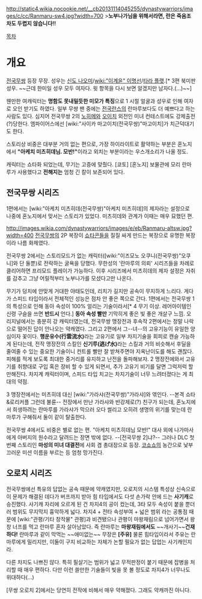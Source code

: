 http://static4.wikia.nocookie.net/__cb20131114045255/dynastywarriors/images/c/cc/Ranmaru-sw4.jpg?width=700
>'''노부나가님을 위해서라면, 란은 죽음조차도 두렵지 않습니다!!'''

[[목차]]

= 개요 =
[[전국무쌍]] 등장 무장. 성우는 [[신도 나오미]]/[[wiki:"이계윤" 이명선]]/[[타라 플랫]].[* 3편 북미판 성우. ~~근데 한미일 성우 모두 여자다. 윗 항목을 다시 보면 알겠지만 남자다.(...)~~]

웬만한 여캐릭터는 '''명함도 못내밀듯한 미모가 특징'''으로 1 시절 얼굴과 성우로 인해 여자로 오인 받기도 하였다. 일부 무쌍 팬 중에는 [[전국란스]]의 란마루보다도 더 예쁘다고 하는 사람도 있다. 심지어 전국무쌍 2의 [[노히메]]와 [[오이치]] 외전인 미녀 컨테스트에도 강제출전(?)당한다. 엠파이어스에선 [wiki:"사이카 마고이치(전국무쌍)"마고이치]가 치근덕대기도 한다.

스토리상 비중은 대부분 거의 없는 편으로, 가장 하이라이트로 활약하는 부분은 혼노지에서 '''"아케치 미츠히데님. 모반!"'''이라고 외치는 부분이라는 우스개소리가 나올 정도.

캐릭터는 쇼타화 되었는데, 무기는 고증에 맞췄다. [쿄토] [혼노지] 보물관에 모리 란마루가 사용했다고 '''전해지는''' 엄청 긴 칼이 보존되어 있다.
== 전국무쌍 시리즈 ==
1편에서는 [wiki:"아케치 미츠히데(전국무쌍)"아케치 미츠히데]의 제자라는 설정으로 나중에 혼노지에서 맞서는 스토리가 있었다. 미츠히데와 관계가 이때는 매우 묘했던 편.

http://images.wikia.com/dynastywarriors/images/e/eb/Ranmaru-altsw.jpg?width=400
[[전국무쌍]]의 2P 복장이 [[쇼타콘]]들을 질질 싸게 만드는 복장으로 유명한 복장이라 나름 화제였다.

전국무쌍 2에서는 스토리모드가 없는 캐릭터([wiki:"이즈모노 오쿠니(전국무쌍)"오쿠니]와 단 둘뿐)로 전락하는 굴욕을 당했다. 무한성의 '란마루의 의뢰' 시리즈들을 차례로 클리어하면 프리모드 플레이가 가능하다. 이후 시리즈에서 미츠히데의 제자 설정은 자취를 감추고 그냥 어릴적부터 노부나가를 모셨다고만 나온다.

무기가 덩치에 안맞게 거대한 야태도인데, 리치가 길지만 공속이 무지하게 느리다. 게다가 스피드 타입이라서 전체적인 성능은 점차 안 좋은 쪽으로 간다. 1편에서는 전국무쌍 1의 특성으로 인해 동아 속성이 100% 얼리는 기술이라서[* 4 무기 이상. 레어아이템인 신령 구슬을 쓰면 '''반드시''' 언다.] '''동아 속성 빨만''' 기막히게 좋은 빛 좋은 개살구 느낌. 오리지널에서는 충분히 강 캐릭터였는데, 전국무쌍 맹장전과 후속작 2편에서는 정말 나락으로 떨어진 답이 안나오는 약캐였다. 그리고 2편에서 그--녀--의 고유기능이 유일한 양심이자 꽃이다. '''행운유수(行雲流水)'''라는 고유기로 일부 차지기술을 회피로 캔슬 가능하게 된다는데, 전작 맹장전의 스킬인 '''신기루(逃げ水)'''라는 스킬과 거의 비슷해서 후딜을 줄여줄 수 있는 중요한 기술이니 컨트롤 빨만 잘 받쳐주면야 지옥난이도를 해도 괜찮다. 피해를 적게 보도록 최대한 중거리를 유지하고 난전을 돌파해보자. 2 맹장전에와서 고유기를 취향대로 구입 혹은 장비 할 수 있게 되면서, 추가 고유기 비기를 달면 그럭저럭 할만해진다. 차지계 캐릭터이며, 스피드 타입 치고는 차지기술이 너무 느려터졌다는 게 최대의 약점.

3 맹장전에서는 미츠히데 대신 [wiki:"가라샤(전국무쌍)"가라샤]와 엮인다. --본격 쇼타&로리커플 그런데 불륜-- 전장에서 만난 가라샤와 반강제로(?) 친구가 되는데, 혼노지에서 희생하려는 란마루를 가라샤가 막으러 오다 썰리고 오히려 생명의 위기를 맞는데 란마루가 구해줘서 둘이 같이 탈출한다.

전국무쌍 4에서도 비중은 별로 없는 편. "아케치 미츠히데님 모반!" 대사 외에 나가마사에게 아버지의 원수라고 달려드는 장면 밖에 없다. --[전국무쌍 2]냐?--
그러나 DLC 첫번째 스토리인 '''마성의 미녀 대결전'''에 사회 겸 총대장으로 등장. [[코쇼쇼]]의 농간으로 낯부끄러운 미션 이름을 부르는 등 엄청 망가진다.
== 오로치 시리즈 ==
전국무쌍에선 특유의 답없는 공속 때문에 약캐였지만, 오로치의 시스템 특성상 신속으로 이 문제가 해결된 데다가 버프까지 받아 힘 타입에서도 다섯 손가락 안에 드는 '''사기캐'''로 승진했다. 사기캐 자리에 오르게 된 건 차지4의 공이 컸는데, 3타 모두 속성이 붙을 뿐더러 범위도 무지막지 흉악하게 넓다. 차지4 + 전타 속성부여 + 넓은 범위 라는 공통점 때문에 [wiki:"관평/기타 창작물" 관평]과 비견됐으나 관평이 마왕재림으로 넘어가면서 왕창 너프를 먹고 란마루 혼자 살아남았다. 즉 란마루는 '''마왕재림에서도''' ~~개사기~~'''건재하다!''' 란마루과 같이 막먹는 ~~애미없는~~ 무장은 '''[주유]''' 물론 힘타입이라서 주유는 란마루에게 밀리지만, 이둘이 구지 비교하는 자체가 논할 필요가 없는 답업는 사기캐인지라.

다른 차지도 나쁘진 않다. 특히 필살기는 범위가 넓고 무적판정이 붙기 때문에 잡병을 처리할 때 매우 편하다. 다만 이런 쓸만한 기술들이 빛을 못 볼 정도로 차지4가 너무나도 위대하다(...)

[무쌍 오로치 2]에서는 당연히 전작에 비해서 매우 약해졌다. 그래도 약캐까진 아니다.
